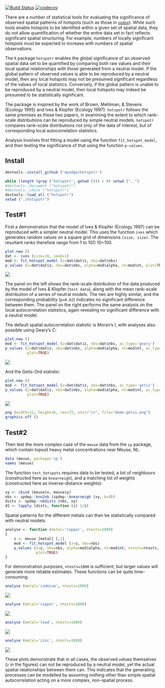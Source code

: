 [![Build Status](https://travis-ci.org/mpadge/hotspotr.svg?branch=master)](https://travis-ci.org/mpadge/hotspotr)
[![codecov](https://codecov.io/gh/mpadge/hotspotr/branch/master/graph/badge.svg)](https://codecov.io/gh/mpadge/hotspotr)

There are a number of statistical tools for evaluating the significance of
observed spatial patterns of hotspots (such as those in
[`spdep`](https://cran.r-project.org/package=spdep)). While such tools enable
hotspots to be identified within a given set of spatial data, they do not allow
quantification of whether the entire data set in fact reflects significant
spatial structuring. For example, numbers of locally significant hotspots must
be expected to increase with numbers of spatial observations. 

The `R` package `hotspotr` enables the global significance of an observed
spatial data set to be quantified by comparing both raw values and their local
spatial relationships with those generated from a neutral model. If the global
pattern of observed values is able to be reproduced by a neutral model, then any
local hotspots may not be presumed significant regardless of the values of local
statistics. Conversely, if the global pattern is unable to be reproduced by a
neutral model, then local hotspots may indeed be presumed to be statistically
significant.

The package is inspired by the work of Brown, Mehlman, & Stevens (Ecology 1995)
and Ives & Klopfer (Ecology 1997). `hotspotr` follows the same premises as these
two papers, in examining the extent to which rank--scale distributions can be
reproduced by simple neutral models. `hotspotr` compares rank--scale
distributions not only of the data of interest, but of corresponding local
autocorrelation statistics.

Analysis involves first fitting a model using the function
`fit_hotspot_model`, and then testing the significance of that using the
function `p-values`.

## Install

```r
devtools::install_github ('mpadge/hotspotr')
```
```r
while (length (grep ('hotspotr', getwd ())) > 0) setwd ("..")
#devtools::document ("hotspotr")
#devtools::check ("hotspotr")
devtools::load_all ("hotspotr")
setwd ("./hotspotr")
```

## Test#1

First a demonstration that the model of Ives & Klopfer (Ecology 1997) can be
reproduced with a simpler neutral model. This uses the function `ives` which
generates random values on a square grid of dimensions `(size, size)`. The
resultant ranks therefore range from 1 to 10\(\times\) 10=100.

```r
plot.new ()
dat <- ives (size=10, seed=1)
mod <- fit_hotspot_model (z=dat$dat$z, nbs=dat$nbs)
p_values (z=dat$dat$z, nbs=dat$nbs, alpha=mod$alpha, nt=mod$nt, plot=TRUE)
```
![](fig/demo-moran.png)

The panel on the left shows the rank--scale distribution of the data produced by
the model of Ives & Klopfer (`test data`), along with the mean rank--scale
distribution of a series of neutral models. The two are highly similar, and the
corresponding probability (`p=0.62`) indicates no significant difference between
them. The panel on the right performs the same analysis on the local
autocorrelation statistics, again revealing no significant difference with a
neutral model.

The default spatial autocorrelation statistic is Moran's I, with analyses also
possible using Geary's C:
```r
plot.new ()
mod <- fit_hotspot_model (z=dat$dat$z, nbs=dat$nbs, ac_type='geary')
p_values (z=dat$dat$z, nbs=dat$nbs, alpha=mod$alpha, nt=mod$nt, ac_type='geary', 
          plot=TRUE)
```
![](fig/demo-geary.png)

And the Getis-Ord statistic:
```r
plot.new ()
mod <- fit_hotspot_model (z=dat$dat$z, nbs=dat$nbs, ac_type='getis')
p_values (z=dat$dat$z, nbs=dat$nbs, alpha=mod$alpha, nt=mod$nt, ac_type='getis', 
          plot=TRUE)
```
![](fig/demo-getis.png)

```r
png (width=12, height=6, res=72, unit="in", file="demo-getis.png")
graphics.off ()
```

## Test#2

Then test the more complex case of the `meuse` data from the `sp` package, which
contain topsoil heavy metal concentrations near Meuse, NL.

```r
data (meuse, package='sp')
names (meuse)
```

The function `test_hotspots` requires data to be tested, a list of
neighbours (constructed here as `knearneigh`), and a matching list of weights
(constructed here as inverse-distance weights):
```r
xy <- cbind (meuse$x, meuse$y)
nbs <- spdep::knn2nb (spdep::knearneigh (xy, k=4))
dists <- spdep::nbdists (nbs, xy)
d1 <- lapply (dists, function (i) 1/i)
```
Spatial patterns for the different metals can then be statistically compared
with neutral models:
```r
analyse <- function (metal='copper', ntests=1000)
{
    z <- meuse [metal] [,1]
    mod <- fit_hotspot_model (z=z, nbs=nbs)
    p_values (z=z, nbs=nbs, alpha=mod$alpha, nt=mod$nt, ntests=ntests,
              plot=TRUE)
}
```
For demonstration purposes, `ntests=1000` is sufficient, but larger values will
generate more reliable estimates. These functions can be quite time-consuming.
```r
analyse (metal='cadmium', ntests=1000)
```
![](fig/meuse-cadmium.png)
```r
analyse (metal='copper', ntests=1000)
```
![](fig/meuse-copper.png)
```r
analyse (metal='lead', ntests=1000)
```
![](fig/meuse-lead.png)
```r
analyse (metal='zinc', ntests=1000)
```
![](fig/meuse-zinc.png)

These plots demonstrate that in all cases, the observed values themselves (`z`
in the figures) can not be reproduced by a neutral model, yet the actual spatial
relationships between them can. This indicates that the generating processes can
be modelled by assuming nothing other than simple spatial autocorrelation acting
on a more complex, non-spatial process.
